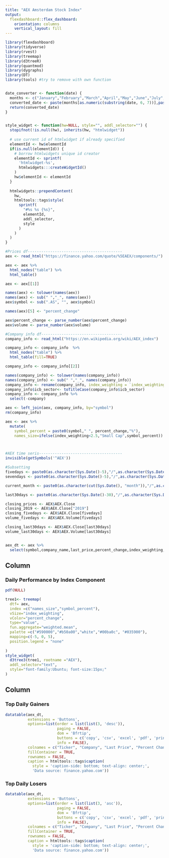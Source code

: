 ```yaml
---
title: "AEX Amsterdam Stock Index"
output: 
  flexdashboard::flex_dashboard:
    orientation: columns
    vertical_layout: fill
---
```


```r
library(flexdashboard)
library(tidyverse)
library(rvest)
library(treemap)
library(d3treeR)
library(quantmod)
library(dygraphs)
library(DT)
library(tools) #try to remove with own function


date_converter <- function(date) {
  months <- c("January","February","March","April","May","June","July","August","September", "October","November","December")
  converted_date <- paste(months[as.numeric(substring(date, 6, 7))],paste0(substring(date, 9, 10),","), substring(date,1,4))
  return(converted_date)
}


style_widget <- function(hw=NULL, style="", addl_selector="") {
  stopifnot(!is.null(hw), inherits(hw, "htmlwidget"))
  
  # use current id of htmlwidget if already specified
  elementId <- hw$elementId
  if(is.null(elementId)) {
    # borrow htmlwidgets unique id creator
    elementId <- sprintf(
      'htmlwidget-%s',
      htmlwidgets:::createWidgetId()
    )
    hw$elementId <- elementId
  }
  
  htmlwidgets::prependContent(
    hw,
    htmltools::tags$style(
      sprintf(
        "#%s %s {%s}",
        elementId,
        addl_selector,
        style
      )
    )
  )
}

```



```r

#Prices df------------------------------------------
aex <- read_html("https://finance.yahoo.com/quote/%5EAEX/components/")

aex <- aex %>% 
  html_nodes("table") %>% 
  html_table()

aex <- aex[[1]]

names(aex) <- tolower(names(aex))
names(aex) <- sub(" ","_", names(aex))
aex$symbol <- sub(".AS", "", aex$symbol)

names(aex)[5] <- "percent_change"

aex$percent_change <- parse_number(aex$percent_change)
aex$volume <- parse_number(aex$volume)

#Company info df------------------------------------
company_info <- read_html("https://en.wikipedia.org/wiki/AEX_index")

company_info <- company_info  %>% 
  html_nodes("table") %>% 
  html_table(fill=TRUE)

company_info <- company_info[[2]]

names(company_info) <- tolower(names(company_info))
names(company_info) <- sub(" ","_", names(company_info))
company_info <- rename(company_info, index_weighting = `index_weighting (%)`, symbol = ticker_symbol)
company_info$icb_sector<- toTitleCase(company_info$icb_sector)
company_info <- company_info %>% 
  select(-company)

aex <- left_join(aex, company_info, by="symbol")
rm(company_info)

aex <- aex %>% 
  mutate(
    symbol_percent = paste0(symbol," ", percent_change,"%"),
    names_size=ifelse(index_weighting<2.5,"Small Cap",symbol_percent))



#AEX time seris-------------------------------------
invisible(getSymbols('^AEX'))

```




```r
#Subsetting
fivedays <- paste0(as.character(Sys.Date()-5),"/",as.character(Sys.Date()))
sevendays <- paste0(as.character(Sys.Date()-5),"/",as.character(Sys.Date()))

current_month <- paste0(as.character(cut(Sys.Date(), "month")),"/",as.character(Sys.Date()))

last30days <- paste0(as.character(Sys.Date()-30),"/",as.character(Sys.Date()))

closing_prices <- AEX$AEX.Close
closing_2019 <- AEX$AEX.Close["2019"]
closing_fivedays <- AEX$AEX.Close[fivedays]
volume_fivedays <- AEX$AEX.Volume[fivedays]

closing_last30days <- AEX$AEX.Close[last30days]
volume_last30days <- AEX$AEX.Volume[last30days]


aex_dt <- aex %>% 
  select(symbol,company_name,last_price,percent_change,index_weighting, icb_sector)
```




Column 
-------------------------------------
    
### Daily Performance by Index Component
    
```r
pdf(NULL)

tree1<- treemap(
  dtf= aex,
  index =c("names_size","symbol_percent"),
  vSize="index_weighting",
  vColor="percent_change",
  type="value",
  fun.aggregate="weighted.mean",
  palette =c("#590000","#b50a00","white","#00ba0c", "#035900"),
  mapping=c(-5, 0, 5),
  position.legend = "none"
  
)
style_widget(
  d3tree3(tree1, rootname ="AEX"),
  addl_selector="text",
  style="font-family:Ubuntu; font-size:15px;"
)
```
   
Column {.tabset}
-------------------------------------
   
### Top Daily Gainers

```r
datatable(aex_dt,
          extensions = 'Buttons',
          options=list(order = list(list(3, 'desc')),
                       paging = FALSE,
                       dom = 'Bfrtip',
                       buttons = c('copy', 'csv', 'excel', 'pdf', 'print'),
                       info = FALSE),
          colnames = c("Ticker", "Company", "Last Price", "Percent Change","Index Weight","ICB Sector"),
          fillContainer = TRUE,
          rownames = FALSE,
          caption = htmltools::tags$caption(
            style = 'caption-side: bottom; text-align: center;',
            'Data source: finance.yahoo.com'))
```   
 
### Top Daily Losers
    
```r
datatable(aex_dt,
          extensions = 'Buttons',
          options=list(order = list(list(3, 'asc')),
                       paging = FALSE,
                       dom = 'Bfrtip',
                       buttons = c('copy', 'csv', 'excel', 'pdf', 'print'),
                       info = FALSE),
          colnames = c("Ticker", "Company", "Last Price", "Percent Change","Index Weight", "ICB Sector"),
          fillContainer = TRUE,
          rownames = FALSE,
          caption = htmltools::tags$caption(
            style = 'caption-side: bottom; text-align: center;',
            'Data source: finance.yahoo.com'))
```

